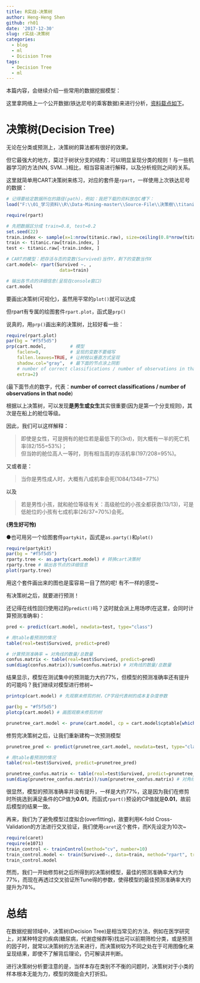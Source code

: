 ```yaml
---
title: R实战-决策树
author: Heng-Heng Shen
github: rh01
date: '2017-12-30'
slug: r实战-决策树
categories:
  - blog
  - ml
  - Dicision Tree
tags:
  - Decision Tree
  - ml
---
```



本篇内容，会继续介绍一些常用的数据挖掘模型：   


这里拿网络上一个公开数据(铁达尼号的乘客数据)来进行分析，<a href="http://www.rdatamining.com/data/titanic.raw.rdata?attredirects=0&d=1" target="_blank">资料载点如下</a>。   


   
# 决策树(Decision Tree)  

无论在分类或预测上，决策树的算法都有很好的效果。   
   
但它最强大的地方，莫过于树状分支的结构：可以明显呈现分类的规则！与一些机器学习的方法(NN, SVM...)相比，相当容易进行解释，以及分析规则之间的关系。   

这里就简单用CART决策树来练习，对应的套件是`rpart`，一样使用上次铁达尼号的数据：

```r
# 记得要给定数据所在的路径(path)，例如：我把下载的资料放在C槽下：
load("F:\\01_学习资料\\R\\Data-Mining-master\\Source-File\\決策樹\\titanic.raw.rdata")  #汇入.rdata檔
```    

```r
require(rpart)

# 先把数据区分成 train=0.8, test=0.2 
set.seed(22)
train.index <- sample(x=1:nrow(titanic.raw), size=ceiling(0.8*nrow(titanic.raw) ))
train <- titanic.raw[train.index, ]
test <- titanic.raw[-train.index, ]

# CART的模型：把存活与否的变数(Survived)当作Y，剩下的变数当作X
cart.model<- rpart(Survived ~. , 
                    data=train)

# 输出各节点的详细信息(呈现在console窗口)
cart.model
```   

要画出决策树(可视化)，虽然用平常的`plot()`就可以达成   
   
但rpart有专属的绘图套件`rpart.plot`，函式是`prp()`   
   
说真的，用`prp()`画出来的决策树，比较好看一些：

```r
require(rpart.plot)	
par(bg = "#f5f5d5")
prp(cart.model,         # 模型
    faclen=0,           # 呈现的变数不要缩写
    fallen.leaves=TRUE, # 让树枝以垂直方式呈现
    shadow.col="gray",  # 最下面的节点涂上阴影
    # number of correct classifications / number of observations in that node
    extra=2)  
```   
   
(最下面节点的数字，代表：**number of correct classifications / number of observations in that node**)   
   
根据以上决策树，可以发现**是男生或女生**其实很重要(因为是第一个分支规则)，其次是在船上的舱位等级。   
   
因此，我们可以这样解释：   

> 即使是女性，可是拥有的舱位若是最低下的(3rd)，则大概有一半的死亡机率(82/155=53%)；   
但当妳的舱位高人一等时，则有相当高的存活机率(197/208=95%)。  


又或者是：   

> 当你是男性成人时，大概有八成机率会死(1084/1348=77%)  
  

以及

> 若是男性小孩，就和舱位等级有关：高级舱位的小孩全都获救(13/13)，可是低舱位的小孩有七成机率(26/37=70%)会死。  
 

**(男生好可怜)**   

●也可用另一个绘图套件`partykit`，函式是`as.party()`和`plot()`

```r
require(partykit)	
par(bg = "#f5f5d5")
rparty.tree <- as.party(cart.model) # 转换cart决策树
rparty.tree # 输出各节点的详细信息
plot(rparty.tree) 
``` 

用这个套件画出来的图也是蛮容易一目了然的呢!
有不一样的感觉~


   
有决策树之后，就要进行预测！   
   
还记得在线性回归使用过的`predict()`吗？这时就会派上用场啰(在这里，会同时计算预测准确率)：    
   
```r
pred <- predict(cart.model, newdata=test, type="class")

# 用table看预测的情况
table(real=test$Survived, predict=pred)

# 计算预测准确率 = 对角线的数量/总数量
confus.matrix <- table(real=test$Survived, predict=pred)
sum(diag(confus.matrix))/sum(confus.matrix) # 对角线的数量/总数量
```



结果显示，模型在测试集中的预测能力大约77%，但模型的预测准确率还有提升的可能吗？我们继续对模型进行修树~
```r
printcp(cart.model) # 先观察未修剪的树，CP字段代表树的成本复杂度参数
``` 

```r
par(bg = "#f5f5d5")
plotcp(cart.model) # 画图观察未修剪的树
```   

```r
prunetree_cart.model <- prune(cart.model, cp = cart.model$cptable[which.min(cart.model$cptable[,"xerror"]),"CP"]) # 利用能使决策树具有最小误差的CP来修剪树
```

修剪完决策树之后，让我们重新建构一次预测模型
```r
prunetree_pred <- predict(prunetree_cart.model, newdata=test, type="class")

# 用table看预测的情况
table(real=test$Survived, predict=prunetree_pred)

prunetree_confus.matrix <- table(real=test$Survived, predict=prunetree_pred)
sum(diag(prunetree_confus.matrix))/sum(prunetree_confus.matrix) # 对角线的数量/总数量
```

很显然，模型的预测准确率并没有提升，一样是大约77%，这是因为我们在修剪时所挑选到满足条件的CP值为**0.01**，而函式`rpart()`预设的CP值就是**0.01**，故前后模型的结果一致。



再来，我们为了避免模型过度拟合(overfitting)，故要利用K-fold Cross-Validation的方法进行交叉验证，我们使用`caret`这个套件，而K先设定为10次~
```r
require(caret)
require(e1071)
train_control <- trainControl(method="cv", number=10)
train_control.model <- train(Survived~., data=train, method="rpart", trControl=train_control)
train_control.model
```

然而，我们一开始修剪树之后所得到的决策树模型，最佳的预测准确率大约为77%，而现在再透过交叉验证所Tune得的参数，使得模型的最佳预测准确率大约提升为78%。



# 总结    

在数据挖掘领域中，决策树(Decision Tree)是相当常见的方法，例如在医学研究上，对某种特定的疾病(糖尿病，代谢症候群等)找出可以前期筛检分类，或是预测的因子时，就常以决策树的方法来进行，而决策树较为不同之处在于可用图像化来呈现结果，即使不了解背后理论，仍可解读并判断。

进行决策树分析要注意的是，当样本存在类别不不衡的问题时，决策树对于小类的样本根本无能为力，模型的效能会大打折扣。

